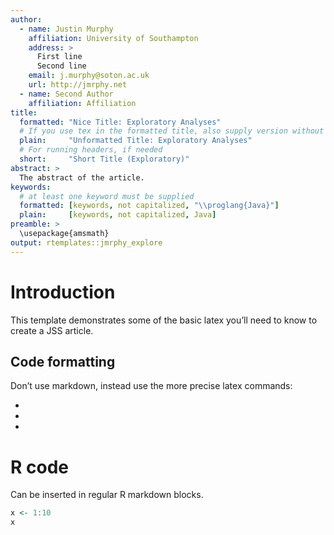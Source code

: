 ```yaml
---
author:
  - name: Justin Murphy
    affiliation: University of Southampton
    address: >
      First line
      Second line
    email: j.murphy@soton.ac.uk
    url: http://jmrphy.net
  - name: Second Author
    affiliation: Affiliation
title:
  formatted: "Nice Title: Exploratory Analyses"
  # If you use tex in the formatted title, also supply version without
  plain:     "Unformatted Title: Exploratory Analyses"
  # For running headers, if needed
  short:     "Short Title (Exploratory)"
abstract: >
  The abstract of the article.
keywords:
  # at least one keyword must be supplied
  formatted: [keywords, not capitalized, "\\proglang{Java}"]
  plain:     [keywords, not capitalized, Java]
preamble: >
  \usepackage{amsmath}
output: rtemplates::jmrphy_explore
---
```


# Introduction

This template demonstrates some of the basic latex you'll need to know to create a JSS article.

## Code formatting

Don't use markdown, instead use the more precise latex commands:

* \proglang{Java}
* \pkg{plyr}
* \code{print("abc")}

# R code

Can be inserted in regular R markdown blocks.

```r
x <- 1:10
x
```
